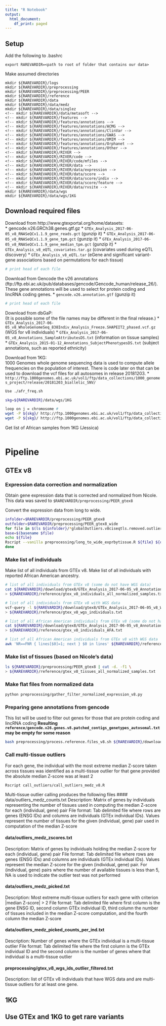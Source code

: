 ```yaml
---
title: "R Notebook"
output:
  html_document:
    df_print: paged
---
```


## Setup
Add the following to .bashrc
```
export RAREVARDIR=<path to root of folder that contains our data>
```

Make assumed directories
```
mkdir ${RAREVARDIR}/logs
mkdir ${RAREVARDIR}/preprocessing
mkdir ${RAREVARDIR}/preprocessing/PEER
mkdir ${RAREVARDIR}/reference
mkdir ${RAREVARDIR}/data
mkdir ${RAREVARDIR}/data/medz
mkdir ${RAREVARDIR}/data/singlez
<!-- mkdir ${RAREVARDIR}/data/metasoft -->
<!-- mkdir ${RAREVARDIR}/features -->
<!-- mkdir ${RAREVARDIR}/features/annotations -->
<!-- mkdir ${RAREVARDIR}/features/annotations/ACMG -->
<!-- mkdir ${RAREVARDIR}/features/annotations/ClinVar -->
<!-- mkdir ${RAREVARDIR}/features/annotations/GWAS -->
<!-- mkdir ${RAREVARDIR}/features/annotations/OMIM -->
<!-- mkdir ${RAREVARDIR}/features/annotations/Orphanet -->
<!-- mkdir ${RAREVARDIR}/features/annotations/Other -->
<!-- mkdir ${RAREVARDIR}/RIVER -->
<!-- mkdir ${RAREVARDIR}/RIVER/code -->
<!-- mkdir ${RAREVARDIR}/RIVER/code/mfiles -->
<!-- mkdir ${RAREVARDIR}/RIVER/data -->
<!-- mkdir ${RAREVARDIR}/RIVER/data/expression -->
<!-- mkdir ${RAREVARDIR}/RIVER/data/score -->
<!-- mkdir ${RAREVARDIR}/RIVER/data/score/indiv -->
<!-- mkdir ${RAREVARDIR}/RIVER/data/score/feature -->
<!-- mkdir ${RAREVARDIR}/RIVER/data/rvsite -->
mkdir ${RAREVARDIR}/data/wgs
mkdir ${RAREVARDIR}/data/wgs/1KG 
```

## Download required files
Download from http://www.gtexportal.org/home/datasets: <br>
* gencode.v26.GRCh38.genes.gtf.gz
* `GTEx_Analysis_2017-06-05_v8_RNASeQCv1.1.9_gene_reads.gct` (gunzip it)
* `GTEx_Analysis_2017-06-05_v8_RNASeQCv1.1.9_gene_tpm.gct` (gunzip it)
* `GTEx_Analysis_2017-06-05_v8_RNASeQCv1.1.9_gene_median_tpm.gct` (gunzip it)
* `GTEx_Analysis_v8_eQTL_covariates.tar.gz` (covariates used during eQTL discovery)
* `GTEx_Analysis_v8_eQTL.tar` (eGene and significant variant-gene associations based on permutations for each tissue)
```bash


# print head of each file
```


Download from Gencode the v26 annotations (ftp://ftp.ebi.ac.uk/pub/databases/gencode/Gencode_human/release_26/). These gene annotations will be used to select for protein coding and lincRNA coding genes.
* `gencode.v26.annotation.gtf` (gunzip it)
```bash


# print head of each file
```


Download from dbGaP: <br>
(It is possible some of the file names may be different in the final release.)
* `GTEx_Analysis_2017-06-05_v8_WholeGenomeSeq_838Indiv_Analysis_Freeze.SHAPEIT2_phased.vcf.gz` (WGS for v8 individuals)
<!-- * ASE files -->
* `GTEx_Analysis_2017-06-05_v8_Annotations_SampleAttributesDS.txt` (information on tissue samples)
* `GTEx_Analysis_2015-01-12_Annotations_SubjectPhenotypesDS.txt` (subject annotations, such as reported ethnicity)

Download from 1KG: <br>
1000 Genomes whole genome sequencing data is used to compute allele frequencies on the population of interest. There is code later on that can be used to download the vcf files for all autosomes in release 20181203.
* `http://ftp.1000genomes.ebi.ac.uk/vol1/ftp/data_collections/1000_genomes_project/release/20181203_biallelic_SNV/`
```bash
Use ./afr_freq.sh

skg=${RAREVARDIR}/data/wgs/1KG

loop on j = chromosome #
wget -P ${skg}/ http://ftp.1000genomes.ebi.ac.uk/vol1/ftp/data_collections/1000_genomes_project/release/20181203_biallelic_SNV/ALL.chr${j}.shapeit2_integrated_v1a.GRCh38.20181129.phased.vcf.gz
wget -P ${skg}/ http://ftp.1000genomes.ebi.ac.uk/vol1/ftp/data_collections/1000_genomes_project/release/20181203_biallelic_SNV/ALL.chr${j}.shapeit2_integrated_v1a.GRCh38.20181129.phased.vcf.gz.tbi
```
Get list of African samples from 1KG (Jessica)
```bash

```

<!-- Download from http://krishna.gs.washington.edu/download/CADD/v1.2/: -->
<!-- * `whole_genome_SNVs.tsv.gz` -->
<!-- * `whole_genome_SNVs.tsv.gz.tbi` -->
<!-- * `whole_genome_SNVs_inclAnno.tsv.gz` -->
<!-- * `whole_genome_SNVs_inclAnno.tsv.gz.tbi` -->

<!-- Download from ftp://ftp-trace.ncbi.nih.gov/1000genomes/ftp/release/20130502/: -->
<!-- * `ALL.chr*.phase3_shapeit2_mvncall_integrated_v5a.20130502.genotypes.vcf.gz` -->

<!-- Download from http://compbio.mit.edu/encode-motifs/: -->
<!-- * `matches.txt.gz` -->

<!-- Download Epigenomics Roadmap files from http://www.broadinstitute.org/~meuleman/reg2map/HoneyBadger2_release/DNase/p2/: -->
<!-- * `prom/BED_files_per_sample/regions_prom_E*.bed` -->
<!-- * `enh/BED_files_per_sample/regions_enh_E*.bed` -->
<!-- * `dyadic/BED_files_per_sample/regions_dyadic_E*.bed` -->

<!-- Download ExAC constraint data from ftp://ftp.broadinstitute.org/pub/ExAC_release/release0.3/functional_gene_constraint/: -->
<!-- * `forweb_cleaned_exac_r03_march16_z_data_pLI.txt` -->

<!-- Download RNA-Seq data for K562 cell lines from ENCODE at https://www.encodeproject.org/search/?type=Experiment&biosample_term_name=K562&assay_title=RNA-seq -->
<!-- * `ENCFF104VTJ_CSHL_1.tsv` -->
<!-- * `ENCFF201HGA_CSHL_2.tsv` -->
<!-- * `ENCFF387ZRA_Caltech_1.tsv` -->
<!-- * `ENCFF870QAL_Caltech_2.tsv` -->
<!-- * `ENCFF553DDU_UConn_1.tsv` -->
<!-- * `ENCFF811VBA_UConn_2.tsv` -->
<!-- * `gencode.v24.tRNAs.gtf.gz` -->

<!-- Download the hg19 human reference genome in FASTA format from http://hgdownload.cse.ucsc.edu/goldenPath/hg19/bigZips/chromFa.tar.gz. Combine FASTA files for each chromosome into a single reference FASTA. -->

<!-- Download VCFs from the UK10K dataset for two studies -->
<!-- * ALSPAC VCF: https://www.google.com/url?q=https://www.ebi.ac.uk/ega/datasets/EGAD00001000740&sa=D&ust=1507684754410000&usg=AFQjCNFJ8j8ESpELYWdyx6wU7jGU1w2waQ -->
<!-- * TWINS UK VCF: https://www.google.com/url?q=https://www.ebi.ac.uk/ega/datasets/EGAD00001000741&sa=D&ust=1507684754411000&usg=AFQjCNG16PtulHOxP-G1QN5knTBs_wlFTQ -->

<!-- Other files: <br> -->
<!-- * `gtex.lumpy.gs.svscore.low_conf.vcf.gz` (Obtained directly from the Hall Lab.) -->

<!-- Download annotation resources to generate genomic features for running RIVER -->
<!-- * CADD: http://krishna.gs.washington.edu/download/CADD/v1.3/whole_genome_SNVs_inclAnno.tsv.gz and http://krishna.gs.washington.edu/download/CADD/v1.3/whole_genome_SNVs_inclAnno.tsv.gz.tbi -->
<!-- * DANN: https://cbcl.ics.uci.edu/public_data/DANN/data/DANN_whole_genome_SNVs.tsv.bgz and https://cbcl.ics.uci.edu/public_data/DANN/data/DANN_whole_genome_SNVs.tsv.bgz.tbi -->
<!-- * phylop: http://hgdownload.cse.ucsc.edu/goldenpath/hg19/phyloP100way/hg19.100way.phyloP100way.bw -->
<!-- * chromHMM: http://hgdownload.soe.ucsc.edu/goldenPath/hg19/encodeDCC/wgEncodeBroadHmm/wgEncodeBroadHmmGm12878HMM.bed.gz -->


# Pipeline

## GTEx v8
### Expression data correction and normalization
Obtain gene expression data that is corrected and normalized from Nicole. This data was saved to `$RAREVARDIR/preprocessing/PEER_gtex8`

Convert the expression data from long to wide.
```bash
infolder=$RAREVARDIR/preprocessing/PEER_gtex8
outfolder=$RAREVARDIR/preprocessing/PEER_gtex8_wide
for file in $(ls ${infolder}/*globalOutliers.v8ciseqtls.removed.outlierGenes.zscores.txt); do
base=$(basename $file)
echo ${file}
Rscript --vanilla preprocessing/long_to_wide_exprbytissue.R ${file} ${outfolder}/${base}
done
```

### Make list of individuals
Make list of all individuals from GTEx v8. Make list of all individuals with reported African American ancestry.
```bash
# list of all individuals from GTEx v8 (some do not have WGS data)
cat ${RAREVARDIR}/download/gtex8/GTEx_Analysis_2017-06-05_v8_Annotations_SubjectPhenotypesDS.txt | awk -F "\t" 'NR>1{print $1}' \
> ${RAREVARDIR}/reference/gtex_v8_individuals_all_normalized_samples.txt

# list of all individuals from GTEx v8 with WGS data
vcf-query -l ${RAREVARDIR}/download/gtex8/GTEx_Analysis_2017-06-05_v8_WholeGenomeSeq_838Indiv_Analysis_Freeze.SHAPEIT2_phased.vcf.gz \
> ${RAREVARDIR}/reference/gtex_v8_wgs_individuals.txt

# list of all African American individuals from GTEx v8 (some do not have WGS data)
cat ${RAREVARDIR}/download/gtex8/GTEx_Analysis_2017-06-05_v8_Annotations_SubjectPhenotypesDS.txt | awk -F '\t' '{if ($5 == 2) print $1;}' \
> ${RAREVARDIR}/reference/gtex_v8_individuals_AFA.txt

# list of all African American individuals from GTEx v8 with WGS data
awk 'NR==FNR { lines[$0]=1; next } $0 in lines' ${RAREVARDIR}/reference/gtex_v8_wgs_individuals.txt ${RAREVARDIR}/reference/gtex_v8_individuals_AFA.txt > ${RAREVARDIR}/reference/gtex_v8_wgs_individuals_AFA.txt
```

### Make list of tissues (based on Nicole's data)
```bash
ls ${RAREVARDIR}/preprocessing/PEER_gtex8 | cut -d. -f1 \
> ${RAREVARDIR}/reference/gtex_v8_tissues_all_normalized_samples.txt
```

### Make flat files from normalized data
```bash
python preprocessing/gather_filter_normalized_expression_v8.py
```

### Preparing gene annotations from gencode
This list will be used to filter out genes for those that are protein coding and lincRNA coding
**Resulting `reference/gencode.v26.genes.v8.patched_contigs_genetypes_autosomal.txt` may be empty for some reason**
```bash
bash preprocessing/process.reference.files_v8.sh ${RAREVARDIR}/download/gtex8/gencode.v26.GRCh38.genes.gtf.gz ${RAREVARDIR}/download/gencode/gencode.v26.annotation.gtf
```

### Call multi-tissue outliers
For each gene, the individual with the most extreme median Z-score taken across tissues was identified as a multi-tissue outlier for that gene provided the absolute median Z-score was at least 2
```bash
Rscript call_outliers/call_outliers_medz_v8.R
```
Multi-tissue outlier calling produces the following files
#### data/outliers_medz_counts.txt
Description: Matrix of genes by individuals representing the number of tissues used in computing the median Z-score for each (individual, gene) pair
File format: Tab delimited file where rows are genes (ENSG IDs) and columns are individuals (GTEx individual IDs). Values represent the number of tissues for the given (individual, gene) pair used in computation of the median Z-score

#### data/outliers_medz_zscores.txt
Description: Matrix of genes by individuals holding the median Z-score for each (individual, gene) pair
File format: Tab delimited file where rows are genes (ENSG IDs) and columns are individuals (GTEx individual IDs). Values represent the median Z-score for the given (individual, gene) pair. For (individual, gene) pairs where the number of available tissues is less than 5, NA is used to indicate the outlier test was not performed

#### data/outliers_medz_picked.txt
Description: Most extreme multi-tissue outliers for each gene with criterion |median Z-score| > 2
File format: Tab delimited file where first column is the gene ENSG ID, second column GTEx individual ID, third column the number of tissues included in the median Z-score computation, and the fourth column the median Z-score

#### data/outliers_medz_picked_counts_per_ind.txt
Description: Number of genes where the GTEx individual is a multi-tissue outlier
File format: Tab delimited file where the first column is the GTEx individual ID and the second column is the number of genes where that individual is a multi-tissue outlier

#### preprocessing/gtex_v8_wgs_ids_outlier_filtered.txt
Description: list of GTEx v8 individuals that have WGS data and are multi-tissue outliers for at least one gene.

<!-- ### Call single-tissue outliers -->
<!-- For each tissue, an individual was called a single-tissue outlier for a particular gene if that individual had the largest absolute Z-score and the absolute value was at least 2 -->
<!-- ```{bash single_outliers, eval=FALSE, cache=TRUE} -->
<!-- python call_outliers/call_outliers_single_tissue_v8.py -->
<!-- ``` -->


## 1KG

## Use GTEx and 1KG to get rare variants


